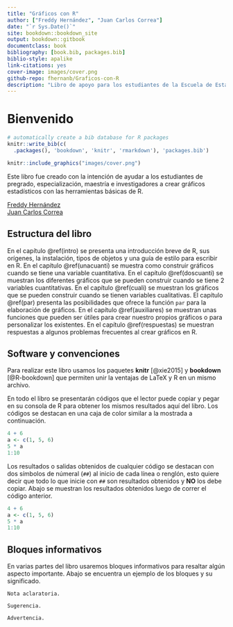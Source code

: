 ```yaml
--- 
title: "Gráficos con R"
author: ["Freddy Hernández", "Juan Carlos Correa"]
date: "`r Sys.Date()`"
site: bookdown::bookdown_site
output: bookdown::gitbook
documentclass: book
bibliography: [book.bib, packages.bib]
biblio-style: apalike
link-citations: yes
cover-image: images/cover.png
github-repo: fhernanb/Graficos-con-R
description: "Libro de apoyo para los estudiantes de la Escuela de Estadística de la Universidad Nacional de Colombia."
---
```


# Bienvenido {-}

```r
# automatically create a bib database for R packages
knitr::write_bib(c(
  .packages(), 'bookdown', 'knitr', 'rmarkdown'), 'packages.bib')
```

```r
knitr::include_graphics("images/cover.png")
```

Este libro fue creado con la intención de ayudar a los estudiantes de pregrado, especialización, maestría e investigadores a crear gráficos estadísticos con las herramientas básicas de R.

[Freddy Hernández](https://fhernanb.github.io/)  
[Juan Carlos Correa](http://scienti.colciencias.gov.co:8081/cvlac/visualizador/generarCurriculoCv.do?cod_rh=0000063932)

## Estructura del libro {-}

En el capítulo \@ref(intro) se presenta una introducción breve de R, sus orígenes, la instalación, tipos de objetos y una guía de estilo para escribir en R. En el capítulo \@ref(unacuanti) se muestra como construir gráficos cuando se tiene una variable cuantitativa. En el capítulo \@ref(doscuanti) se muestran los diferentes gráficos que se pueden construir cuando se tiene 2 variables cuantitativas. En el capítulo \@ref(cuali) se muestran los gráficos que se pueden construir cuando se tienen variables cualitativas. El capítulo \@ref(par) presenta las posibilidades que ofrece la función `par` para la elaboración de gráficos. En el capítulo \@ref(auxiliares) se muestran unas funciones que pueden ser útiles para crear nuestro propios gráficos o para personalizar los existentes. En el capítulo \@ref(respuestas) se muestran respuestas a algunos problemas frecuentes al crear gráficos en R.

## Software y convenciones {-}

Para realizar este libro usamos los paquetes **knitr**\index{knitr} [@xie2015] y **bookdown**\index{bookdown} [@R-bookdown] que permiten unir la ventajas de LaTeX y R en un mismo archivo.

En todo el libro se presentarán códigos que el lector puede copiar y pegar en su consola de R para obtener los mismos resultados aquí del libro. Los códigos se destacan en una caja de color similar a la mostrada a continuación.

```r
4 + 6
a <- c(1, 5, 6)
5 * a
1:10
```

Los resultados o salidas obtenidos de cualquier código se destacan con dos símbolos de númeral (`##`) al inicio de cada línea o renglón, esto quiere decir que todo lo que inicie con `##` son resultados obtenidos y __NO__ los debe copiar. Abajo se muestran los resultados obtenidos luego de correr el código anterior.

```r
4 + 6
a <- c(1, 5, 6)
5 * a
1:10
```

## Bloques informativos {-}
En varias partes del libro usaremos bloques informativos para resaltar algún aspecto importante. Abajo se encuentra un ejemplo de los bloques y su significado.

```block2
Nota aclaratoria.
```

```block2
Sugerencia.
```

```block2
Advertencia.
```



